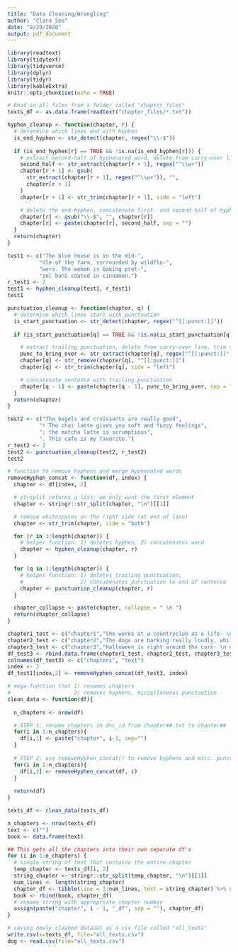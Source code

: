 ```yaml
---
title: "Data Cleaning/Wrangling"
author: "Clara Seo"
date: "9/29/2020"
output: pdf_document
---
```


```r
library(readtext)
library(tidytext)
library(tidyverse)
library(dplyr)
library(tidyr)
library(kableExtra)
knitr::opts_chunk$set(echo = TRUE)
```

```r
# Read in all files from a folder called "chapter_files"
texts_df <- as.data.frame(readtext("chapter_files/*.txt"))
```

```r
hyphen_cleanup <- function(chapter, r) {
  # determine which lines end with hyphen
  is_end_hyphen <- str_detect(chapter, regex("\\-$"))
  
  if (is_end_hyphen[r] == TRUE && !is.na(is_end_hyphen[r])) {
    # extract second-half of hyphenated word, delete from carry-over line
    second_half <- str_extract(chapter[r + 1], regex("^\\w+"))
    chapter[r + 1] <- gsub(
      str_extract(chapter[r + 1], regex("^\\w+")), "",
      chapter[r + 1]
    )
    chapter[r + 1] <- str_trim(chapter[r + 1], side = "left")

    # delete the end-hyphen, concatenate first- and second-half of hyphenated word
    chapter[r] <- gsub("\\-$", "", chapter[r])
    chapter[r] <- paste(chapter[r], second_half, sep = "")
  }
  return(chapter)
}
```

```r
test1 <- c("The blue house is in the mid-", 
          "dle of the farm, surrounded by wildflo-",
          "wers. The woman is baking pret-",
          "zel buns coated in cinnamon.")
r_test1 <- 2
test1 <- hyphen_cleanup(test1, r_test1)
test1
```

```r
punctuation_cleanup <- function(chapter, q) {
  # determine which lines start with punctuation
  is_start_punctuation <- str_detect(chapter, regex("^[[:punct:]]"))
  
  if (is_start_punctuation[q] == TRUE && !is.na(is_start_punctuation[q])) {

    # extract trailing punctuation, delete from carry-over line, trim spaces out
    punc_to_bring_over <- str_extract(chapter[q], regex("^[[:punct:]]"))
    chapter[q] <- str_remove(chapter[q], "^[[:punct:]]")
    chapter[q] <- str_trim(chapter[q], side = "left")

    # concatenate sentence with trailing punctuation
    chapter[q - 1] <- paste(chapter[q - 1], punc_to_bring_over, sep = "")
  }
  return(chapter)
}
```

```r
test2 <- c("The bagels and croissants are really good", 
          "! The chai latte gives you soft and fuzzy feelings",
          "; the matcha latte is scrumptious",
          ". This cafe is my favorite.")
r_test2 <- 2
test2 <- punctuation_cleanup(test2, r_test2)
test2
```

```r
# function to remove hyphens and merge hyphenated words
removeHyphen_concat <- function(df, index) {
  chapter <- df[index, 2]

  # strsplit returns a list: we only want the first element
  chapter <- stringr::str_split(chapter, "\n")[[1]]

  # remove whitespaces on the right side (at end of line)
  chapter <- str_trim(chapter, side = "both")

  for (r in 1:length(chapter)) {
    # helper function: 1) deletes hyphen, 2) concatenates word 
    chapter <- hyphen_cleanup(chapter, r)
  }

  for (q in 1:length(chapter)) {
    # helper function: 1) deletes trailing punctuation, 
    #                  2) concatenates punctuation to end of sentence 
    chapter <- punctuation_cleanup(chapter, r)
  }

  chapter_collapse <- paste(chapter, collapse = " \n ")
  return(chapter_collapse)
}
```

```r
chapter1_test <- c("chapter1","She works at a countryclub as a life- \n guard. This summer job will help her sup- \n port her family. She hopes to study hard and get into a good coll- \n ege!")
chapter2_test <- c("chapter2","The dogs are barking really loudly, while runn- \n ing around the fields like cra- \n zy! The owners are having a cute pic- \n nic under the tree in the breezy sha- \n de; they are snacking on grapes and cheese and wine.")
chapter3_test <- c("chapter3","Halloween is right around the corn- \n er! We all cannot believe its alrea- \n dy October! I cannot wait to stuff myself with chocol- \n ate bars and candy; I cannot wait to wear my piglet onsie.")
df_test3 <- rbind.data.frame(chapter1_test, chapter2_test, chapter3_test)
colnames(df_test3) <- c("chapters", "text")
index <- 2
df_test1[index,2] <- removeHyphen_concat(df_test3, index)
```

```r
# mega-function that 1) renames chapters 
#                    2) removes hyphens, miscellaneous punctuation
clean_data <- function(df){
  
  n_chapters <- nrow(df)

  # STEP 1: rename chapters in doc_id from chapter##.txt to chapter##
  for(i in 1:n_chapters){
    df[i,1] <- paste("chapter", i-1, sep="")
  }
  
  # STEP 2: use removeHyphen_concat() to remove hyphens and misc. punctuation
  for(i in 1:n_chapters){
    df[i,2] <- removeHyphen_concat(df, i)
  }
  
  return(df)
}

texts_df <- clean_data(texts_df)
```

```r
n_chapters <- nrow(texts_df)
text <- c("")
book <- data.frame(text)

## This gets all the chapters into their own separate df's
for (i in 1:n_chapters) {
  # single string of text that contains the entire chapter
  temp_chapter <- texts_df[i, 2]
  string_chapter <- stringr::str_split(temp_chapter, "\n")[[1]]
  num_lines <- length(string_chapter)
  chapter_df <- tibble(line = 1:num_lines, text = string_chapter) %>% select(text)
  book <- rbind(book, chapter_df)
  # rename string with appropriate chapter number
  assign(paste("chapter", i - 1, "_df", sep = ""), chapter_df)
}
```

```r
# saving newly cleaned dataset as a csv file called "all_texts"
write.csv(x=texts_df, file="all_texts.csv")
dog <- read.csv(file="all_texts.csv")
```